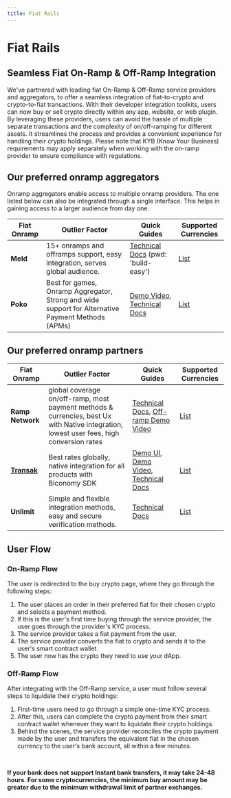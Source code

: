 ```yaml
---
title: Fiat Rails
---
```


# Fiat Rails

## Seamless Fiat On-Ramp & Off-Ramp Integration

We've partnered with leading fiat On-Ramp & Off-Ramp service providers and aggregators, to offer a seamless integration of fiat-to-crypto and crypto-to-fiat transactions. With their developer integration toolkits, users can now buy or sell crypto directly within any app, website, or web plugin. By leveraging these providers, users can avoid the hassle of multiple separate transactions and the complexity of on/off-ramping for different assets. It streamlines the process and provides a convenient experience for handling their crypto holdings. Please note that KYB (Know Your Business) requirements may apply separately when working with the on-ramp provider to ensure compliance with regulations.

## Our preferred onramp aggregators

Onramp aggregators enable access to multiple onramp providers. The one listed below can also be integrated through a single interface. This helps in gaining access to a larger audience from day one.

| Fiat Onramp | Outlier Factor                                                                                    | Quick Guides                                                                                                                                                               | Supported Currencies                                                                   |
| ----------- | ------------------------------------------------------------------------------------------------- | -------------------------------------------------------------------------------------------------------------------------------------------------------------------------- | -------------------------------------------------------------------------------------- |
| **Meld**        | 15+ onramps and offramps support, easy integration, serves global audience.                       | [Technical Docs](https://docs.meld.io/password?redirect=/docs/getting-started) (pwd: 'build-easy')                                                                         | [List](https://docs.meld.io/docs/crypto-supported-service-providers-assets)            |
| **Poko**        | Best for games, Onramp Aggregator, Strong and wide support for Alternative Payment Methods (APMs) | [Demo Video](https://www.loom.com/share/f3eac5212cb443ed8f9f5e849ccd9287), [Technical Docs](https://pokoapp.gitbook.io/documentation/other-resources/how-to-get-onboarded) | [List](https://docs.pokoapp.xyz/onramp-aggregator/country-and-payment-method-coverage) |

## Our preferred onramp partners

| Fiat Onramp  | Outlier Factor                                                                                                                           | Quick Guides                                                                                                                                                                                                    | Supported Currencies                                                                                     |
| ------------ | ---------------------------------------------------------------------------------------------------------------------------------------- | --------------------------------------------------------------------------------------------------------------------------------------------------------------------------------------------------------------- | -------------------------------------------------------------------------------------------------------- |
| **Ramp Network** | global coverage on/off-ramp, most payment methods & currencies, best Ux with Native integration, lowest user fees, high conversion rates | [Technical Docs](https://docs.ramp.network/), [Off-ramp Demo Video](https://www.youtube.com/watch?v=KSXgmRpl_Pg)                                                                                                | [List](https://support.ramp.network/en/articles/471-supported-fiat-currencies)                           |
| [**Transak**](/Account/fiatonramp)      | Best rates globally, native integration for all products with Biconomy SDK                                                               | [Demo UI](https://transak-biconomy.netlify.app/), [Demo Video](https://www.loom.com/share/90d1473db6cd44879a24c3407bf39789), [Technical Docs](https://docs.biconomy.io/guides/enable-fiat-on-ramp-and-off-ramp) | [List](https://docs.transak.com/docs/fiat-currency-country-payment-method-coverage-plus-fees-and-limits) |
| **Unlimit**      | Simple and flexible integration methods, easy and secure verification methods.                                                           | [Technical Docs](https://docs.gatefi.com/docs/gatefi-docs/zczlqjv647sxz-what-is-unlimit-crypto)                                                                                                                 | [List](https://docs.gatefi.com/docs/gatefi-docs/dqboe8phjgui5-supported-assets-and-payments)             |

## User Flow

### On-Ramp Flow

The user is redirected to the buy crypto page, where they go through the following steps:

1. The user places an order in their preferred fiat for their chosen crypto and selects a payment method.
2. If this is the user's first time buying through the service provider, the user goes through the provider's KYC process.
3. The service provider takes a fiat payment from the user.
4. The service provider converts the fiat to crypto and sends it to the user's smart contract wallet.
5. The user now has the crypto they need to use your dApp.

### Off-Ramp Flow

After integrating with the Off-Ramp service, a user must follow several steps to liquidate their crypto holdings:

1. First-time users need to go through a simple one-time KYC process.
2. After this, users can complete the crypto payment from their smart contract wallet whenever they want to liquidate their crypto holdings.
3. Behind the scenes, the service provider reconciles the crypto payment made by the user and transfers the equivalent fiat in the chosen currency to the user's bank account, all within a few minutes.

&nbsp;

**If your bank does not support Instant bank transfers, it may take 24-48 hours. For some cryptocurrencies, the minimum buy amount may be greater due to the minimum withdrawal limit of partner exchanges.**
